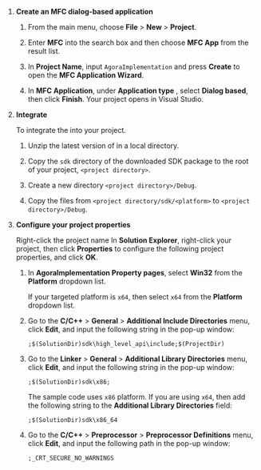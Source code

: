 
<PlatformWrapper platform="windows">

1. **Create an MFC dialog-based application**

    1. From the main menu, choose **File** > **New** > **Project**.

    1. Enter **MFC** into the search box and then choose **MFC App** from the result list.
    
    1. In **Project Name**, input `AgoraImplementation` and press **Create** to open the **MFC Application Wizard**.

    1. In **MFC Application**, under **Application type** , select **Dialog based**, then click **Finish**. Your project opens in Visual Studio.


1. **Integrate <Vpd k="SDK" />**

   To integrate the <Vpd k="SDK" /> into your project.

   1. Unzip the latest version of [<Vg k="VSDK" />](/sdks) in a local directory.

   1. Copy the `sdk` directory of the downloaded SDK package to the root of your project, `<project directory>`.

   1. Create a new directory `<project directory>/Debug`.

   1. Copy the files from `<project directory/sdk/<platform>` to `<project directory>/Debug`.


1. **Configure your project properties**

   Right-click the project name In **Solution Explorer**, right-click your project, then click **Properties** to configure the following project properties, and click **OK**.

      1. In **AgoraImplementation Property pages**, select **Win32** from the **Platform** dropdown list.
      
            If your targeted platform is `x64`, then select `x64` from the **Platform** dropdown list.

      1. Go to the **C/C++** > **General** > **Additional Include Directories** menu, click **Edit**, and input the following string in the pop-up window:
       
         ```
         ;$(SolutionDir)sdk\high_level_api\include;$(ProjectDir)
         ```

      1. Go to the **Linker** > **General** > **Additional Library Directories** menu, click **Edit**, and input the following string in the pop-up window:

         ```
         ;$(SolutionDir)sdk\x86;
         ```
         The sample code uses `x86` platform. If you are using `x64`, then add the following string to the **Additional Library Directories** field:

         ```
         ;$(SolutionDir)sdk\x86_64
         ``` 

      1. Go to the **C/C++** > **Preprocessor** > **Preprocessor Definitions** menu, click **Edit**, and input the following path in the pop-up window:

         ```
         ;_CRT_SECURE_NO_WARNINGS
         ```

</PlatformWrapper>